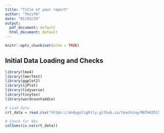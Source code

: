 ```yaml
---
title: "Title of your report"
author: "fmcv76"
date: "01/03/24"
output:
  pdf_document: default
  html_document: default
---
```


```r

knitr::opts_chunk$set(echo = TRUE)

```

## Initial Data Loading and Checks 

```r

library(lme4)
library(lmerTest)
library(ggplot2)
library(sjPlot)
library(tidyverse)
library(tinytex)
library(wordcountaddin)

# Load data 
crt_data = read.csv("https://andygolightly.github.io/teaching/MATH43515/CRT.csv", header = TRUE)

```

```r

# Check for NAs 
colSums(is.na(crt_data))

```
